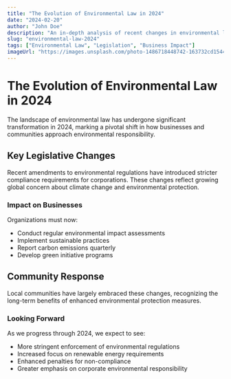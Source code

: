 ```yaml
---
title: "The Evolution of Environmental Law in 2024"
date: "2024-02-20"
author: "John Doe"
description: "An in-depth analysis of recent changes in environmental legislation and their impact on businesses and communities."
slug: "environmental-law-2024"
tags: ["Environmental Law", "Legislation", "Business Impact"]
imageUrl: "https://images.unsplash.com/photo-1486718448742-163732cd1544"
---
```


# The Evolution of Environmental Law in 2024

The landscape of environmental law has undergone significant transformation in 2024, marking a pivotal shift in how businesses and communities approach environmental responsibility.

## Key Legislative Changes

Recent amendments to environmental regulations have introduced stricter compliance requirements for corporations. These changes reflect growing global concern about climate change and environmental protection.

### Impact on Businesses

Organizations must now:
- Conduct regular environmental impact assessments
- Implement sustainable practices
- Report carbon emissions quarterly
- Develop green initiative programs

## Community Response

Local communities have largely embraced these changes, recognizing the long-term benefits of enhanced environmental protection measures.

### Looking Forward

As we progress through 2024, we expect to see:
- More stringent enforcement of environmental regulations
- Increased focus on renewable energy requirements
- Enhanced penalties for non-compliance
- Greater emphasis on corporate environmental responsibility